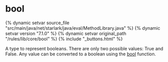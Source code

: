 <html devsite>
<head>
  <meta name="project_path" value="/_project.yaml">
  <meta name="book_path" value="/versions/7.1.0/_book.yaml">
</head>
<body>

<h1 class="page-title" id="modules.bool">bool</h1>

{% dynamic setvar source_file "src/main/java/net/starlark/java/eval/MethodLibrary.java" %}
{% dynamic setvar version "7.1.0" %}
{% dynamic setvar original_path "/rules/lib/core/bool" %}
{% include "_buttons.html" %}
<!-- {% raw %} -->

A type to represent booleans. There are only two possible values: True and False. Any value can be converted to a boolean using the <a href="../globals/all.html#bool">bool</a> function.



</body>
</html>

<!-- {% endraw %} -->
